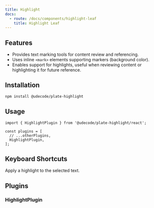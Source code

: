 ```yaml
---
title: Highlight
docs:
  - route: /docs/components/highlight-leaf
    title: Highlight Leaf
---
```


<ComponentPreview name="highlight-demo" />

<PackageInfo>

## Features

- Provides text marking tools for content review and referencing.
- Uses inline `<mark>` elements supporting markers (background color).
- Enables support for highlights, useful when reviewing content or highlighting it for future reference.

</PackageInfo>

## Installation

```bash
npm install @udecode/plate-highlight
```

## Usage

```tsx
import { HighlightPlugin } from '@udecode/plate-highlight/react';

const plugins = [
  // ...otherPlugins,
  HighlightPlugin,
];
```

## Keyboard Shortcuts

<KeyTable>
  <KeyTableItem hotkey="Cmd + Shift + H">
    Apply a highlight to the selected text.
  </KeyTableItem>
</KeyTable>

## Plugins

### HighlightPlugin
